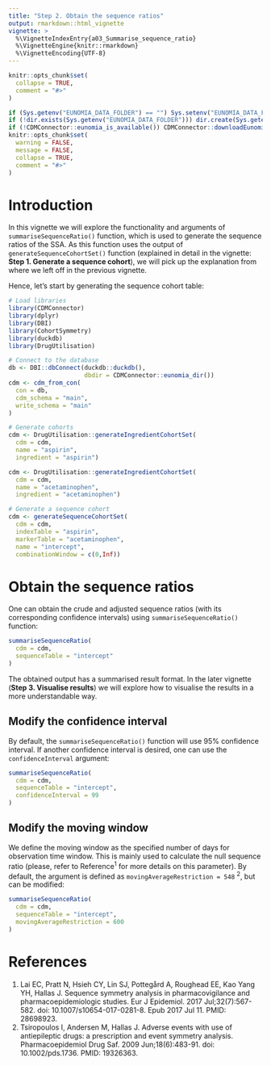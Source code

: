 ```yaml
---
title: "Step 2. Obtain the sequence ratios"
output: rmarkdown::html_vignette
vignette: >
  %\VignetteIndexEntry{a03_Summarise_sequence_ratio}
  %\VignetteEngine{knitr::rmarkdown}
  %\VignetteEncoding{UTF-8}
---
```


```r
knitr::opts_chunk$set(
  collapse = TRUE,
  comment = "#>"
)
```

```r
if (Sys.getenv("EUNOMIA_DATA_FOLDER") == "") Sys.setenv("EUNOMIA_DATA_FOLDER" = tempdir())
if (!dir.exists(Sys.getenv("EUNOMIA_DATA_FOLDER"))) dir.create(Sys.getenv("EUNOMIA_DATA_FOLDER"))
if (!CDMConnector::eunomia_is_available()) CDMConnector::downloadEunomiaData()
knitr::opts_chunk$set(
  warning = FALSE,
  message = FALSE,
  collapse = TRUE,
  comment = "#>"
)
```

# Introduction
In this vignette we will explore the functionality and arguments of `summariseSequenceRatio()` function, which is used to generate the sequence ratios of the SSA. As this function uses the output of `generateSequenceCohortSet()` function (explained in detail in the vignette: **Step 1. Generate a sequence cohort**), we will pick up the explanation from where we left off in the previous vignette. 

Hence, let's start by generating the sequence cohort table:

```r
# Load libraries
library(CDMConnector)
library(dplyr)
library(DBI)
library(CohortSymmetry)
library(duckdb)
library(DrugUtilisation)

# Connect to the database
db <- DBI::dbConnect(duckdb::duckdb(), 
                     dbdir = CDMConnector::eunomia_dir())
cdm <- cdm_from_con(
  con = db,
  cdm_schema = "main",
  write_schema = "main"
)

# Generate cohorts
cdm <- DrugUtilisation::generateIngredientCohortSet(
  cdm = cdm,
  name = "aspirin",
  ingredient = "aspirin")

cdm <- DrugUtilisation::generateIngredientCohortSet(
  cdm = cdm,
  name = "acetaminophen",
  ingredient = "acetaminophen")

# Generate a sequence cohort
cdm <- generateSequenceCohortSet(
  cdm = cdm,
  indexTable = "aspirin",
  markerTable = "acetaminophen",
  name = "intercept",
  combinationWindow = c(0,Inf))
```


# Obtain the sequence ratios
One can obtain the crude and adjusted sequence ratios (with its corresponding confidence intervals) using `summariseSequenceRatio()` function:
```r
summariseSequenceRatio(
  cdm = cdm,
  sequenceTable = "intercept"
)
```
The obtained output has a summarised result format. In the later vignette (**Step 3. Visualise results**) we will explore how to visualise the results in a more understandable way. 

## Modify the confidence interval
By default, the `summariseSequenceRatio()` function will use 95% confidence interval. If another confidence interval is desired, one can use the `confidenceInterval` argument:
```r
summariseSequenceRatio(
  cdm = cdm,
  sequenceTable = "intercept",
  confidenceInterval = 99
)
```

## Modify the moving window
We define the moving window as the specified number of days for observation time window. This is mainly used to calculate the null sequence ratio (please, refer to Reference<sup>1</sup> for more details on this parameter). By default, the argument is defined as `movingAverageRestriction = 548` <sup>2</sup>, but can be modified:
```r
summariseSequenceRatio(
  cdm = cdm,
  sequenceTable = "intercept",
  movingAverageRestriction = 600
)
```

# References
1. Lai EC, Pratt N, Hsieh CY, Lin SJ, Pottegård A, Roughead EE, Kao Yang YH, Hallas J. Sequence symmetry analysis in pharmacovigilance and pharmacoepidemiologic studies. Eur J Epidemiol. 2017 Jul;32(7):567-582. doi: 10.1007/s10654-017-0281-8. Epub 2017 Jul 11. PMID: 28698923.
2. Tsiropoulos I, Andersen M, Hallas J. Adverse events with use of antiepileptic drugs: a prescription and event symmetry analysis. Pharmacoepidemiol Drug Saf. 2009 Jun;18(6):483-91. doi: 10.1002/pds.1736. PMID: 19326363.
